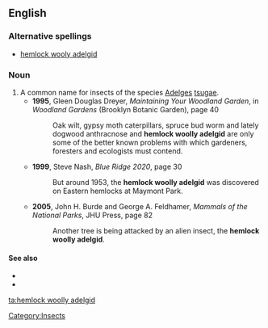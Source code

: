 ==English==

===Alternative spellings===
* [[hemlock wooly adelgid]]

===Noun===
{{en-noun|sg=[[hemlock]] [[woolly]] [[adelgid]]}}

# A common name for insects of the species [[Adelges]] [[tsugae]].
#*'''1995''', Gleen Douglas Dreyer, ''Maintaining Your Woodland Garden'', in ''Woodland Gardens'' (Brooklyn Botanic Garden), page 40
#*:Oak wilt, gypsy moth caterpillars, spruce bud worm and lately dogwood anthracnose and '''hemlock woolly adelgid''' are only some of the better known problems with which gardeners, foresters and ecologists must contend.
#*'''1999''', Steve Nash, ''Blue Ridge 2020'', page 30
#*:But around 1953, the '''hemlock woolly adelgid''' was discovered on Eastern hemlocks at Maymont Park.
#*'''2005''', John H. Burde and George A. Feldhamer, ''Mammals of the National Parks'', JHU Press, page 82
#*:Another tree is being attacked by an alien insect, the '''hemlock woolly adelgid'''.

====See also====
*{{pedia|Adelges tsugae}}
*{{specieslite|Adelges tsugae}}

[[Category:Insects]]

[[ta:hemlock woolly adelgid]]
